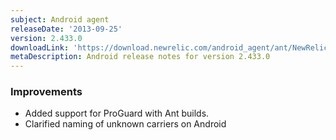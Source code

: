 ```yaml
---
subject: Android agent
releaseDate: '2013-09-25'
version: 2.433.0
downloadLink: 'https://download.newrelic.com/android_agent/ant/NewRelic_Android_Agent_2.433.0.zip'
metaDescription: Android release notes for version 2.433.0
---
```


### Improvements

* Added support for ProGuard with Ant builds.
* Clarified naming of unknown carriers on Android
